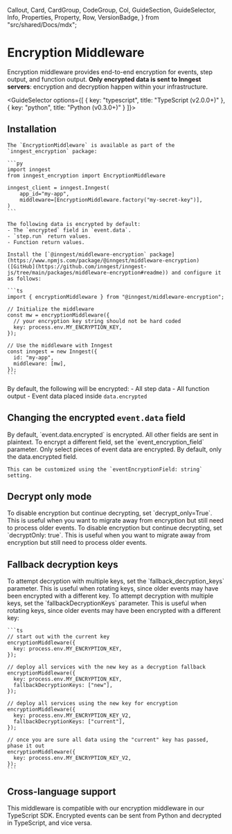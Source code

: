   Callout, 
  Card,
  CardGroup,
  CodeGroup,
  Col,
  GuideSection,
  GuideSelector,
  Info,
  Properties,
  Property,
  Row,
  VersionBadge,
} from "src/shared/Docs/mdx";

# Encryption Middleware


Encryption middleware provides end-to-end encryption for events, step output, and function output. **Only encrypted data is sent to Inngest servers**: encryption and decryption happen within your infrastructure.



<GuideSelector
  options={[
    { key: "typescript", title: "TypeScript (v2.0.0+)" },
    { key: "python", title: "Python (v0.3.0+)" }
  ]}>

## Installation

  <GuideSection show="python">

    The `EncryptionMiddleware` is available as part of the `inngest_encryption` package:

    ```py
    import inngest
    from inngest_encryption import EncryptionMiddleware

    inngest_client = inngest.Inngest(
        app_id="my-app",
        middleware=[EncryptionMiddleware.factory("my-secret-key")],
    )
    ```

    The following data is encrypted by default:
    - The `encrypted` field in `event.data`.
    - `step.run` return values.
    - Function return values.

  </GuideSection>

  <GuideSection show="typescript">

    Install the [`@inngest/middleware-encryption` package](https://www.npmjs.com/package/@inngest/middleware-encryption) ([GitHub](https://github.com/inngest/inngest-js/tree/main/packages/middleware-encryption#readme)) and configure it as follows:

    ```ts
    import { encryptionMiddleware } from "@inngest/middleware-encryption";

    // Initialize the middleware
    const mw = encryptionMiddleware({
      // your encryption key string should not be hard coded
      key: process.env.MY_ENCRYPTION_KEY,
    });

    // Use the middleware with Inngest
    const inngest = new Inngest({
      id: "my-app",
      middleware: [mw],
    });
    ```

   By default, the following will be encrypted:
    - All step data
    - All function output
    - Event data placed inside `data.encrypted`

  </GuideSection>


  ## Changing the encrypted `event.data` field

  <GuideSection show="python">
    By default, `event.data.encrypted` is encrypted. All other fields are sent in plaintext. To encrypt a different field, set the `event_encryption_field` parameter.
  </GuideSection>

  <GuideSection show="typescript">
    Only select pieces of event data are encrypted. By default, only the data.encrypted field.

    This can be customized using the `eventEncryptionField: string` setting.
  </GuideSection>

  ## Decrypt only mode


  <GuideSection show="python">
    To disable encryption but continue decrypting, set `decrypt_only=True`. This is useful when you want to migrate away from encryption but still need to process older events.
  </GuideSection>

  <GuideSection show="typescript">
   To disable encryption but continue decrypting, set `decryptOnly: true`. This is useful when you want to migrate away from encryption but still need to process older events.
  </GuideSection>

  ## Fallback decryption keys

  <GuideSection show="python">
    To attempt decryption with multiple keys, set the `fallback_decryption_keys` parameter. This is useful when rotating keys, since older events may have been encrypted with a different key.
  </GuideSection>

  <GuideSection show="typescript">
    To attempt decryption with multiple keys, set the `fallbackDecryptionKeys` parameter. This is useful when rotating keys, since older events may have been encrypted with a different key:

    ```ts
    // start out with the current key
    encryptionMiddleware({
      key: process.env.MY_ENCRYPTION_KEY,
    });

    // deploy all services with the new key as a decryption fallback
    encryptionMiddleware({
      key: process.env.MY_ENCRYPTION_KEY,
      fallbackDecryptionKeys: ["new"],
    });

    // deploy all services using the new key for encryption
    encryptionMiddleware({
      key: process.env.MY_ENCRYPTION_KEY_V2,
      fallbackDecryptionKeys: ["current"],
    });

    // once you are sure all data using the "current" key has passed, phase it out
    encryptionMiddleware({
      key: process.env.MY_ENCRYPTION_KEY_V2,
    });
    ```
  </GuideSection>

  ## Cross-language support

  This middleware is compatible with our encryption middleware in our TypeScript SDK. Encrypted events can be sent from Python and decrypted in TypeScript, and vice versa.




</GuideSelector>